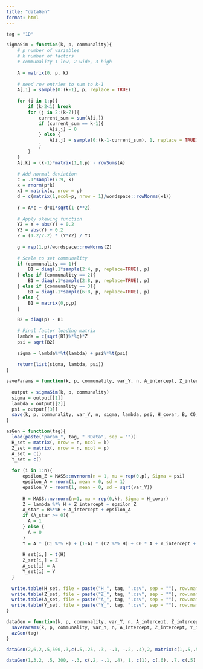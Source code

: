 ```yaml
---
title: "dataGen"
format: html
---
```


```r
tag = "1D"
```

```r
sigmaSim = function(k, p, communality){
    # p number of variables
    # k number of factors
    # communality 1 low, 2 wide, 3 high
    
    A = matrix(0, p, k)
    
    # need row entries to sum to k-1
    A[,1] = sample(0:(k-1), p, replace = TRUE)
    
    for (i in 1:p){
        if (k-2<1) break
        for (j in 2:(k-2)){
            current_sum = sum(A[i,])
            if (current_sum == k-1){
                A[i,j] = 0
            } else {
                A[i,j] = sample(0:(k-1-current_sum), 1, replace = TRUE)
            }
        }
    }
    A[,k] = (k-1)*matrix(1,1,p) - rowSums(A)
    
    # Add normal deviation
    c = .1*sample(7:9, k)
    x = rnorm(p*k)
    x1 = matrix(x, nrow = p)
    d = c(matrix(1,ncol=p, nrow = 1)/wordspace::rowNorms(x1))
    
    Y = A*c + d*x1*sqrt(1-c**2)
    
    # Apply skewing function
    Y2 = Y + abs(Y) + 0.2
    Y3 = abs(Y) + 0.2
    Z = (1.2/2.2) * (Y*Y2) / Y3
    
    g = rep(1,p)/wordspace::rowNorms(Z)
    
    # Scale to set communality
    if (communality == 1){
        B1 = diag(.1*sample(2:4, p, replace=TRUE), p)
    } else if (communality == 2){
        B1 = diag(.1*sample(2:8, p, replace=TRUE), p)
    } else if (communality == 3){
        B1 = diag(.1*sample(6:8, p, replace=TRUE), p)
    } else {
        B1 = matrix(0,p,p)
    }

    B2 = diag(p) - B1
    
    # Final factor loading matrix
    lambda = c(sqrt(B1)%*%g)*Z
    psi = sqrt(B2)
    
    sigma = lambda%*%t(lambda) + psi%*%t(psi)
    
    return(list(sigma, lambda, psi))
}

saveParams = function(k, p, communality, var_Y, n, A_intercept, Z_intercept, Y_intercept, H_covar, B, C0, C1, C2, tag){
  
  output = sigmaSim(k, p, communality)
  sigma = output[[1]]
  lambda = output[[2]]
  psi = output[[3]]
  save(k, p, communality, var_Y, n, sigma, lambda, psi, H_covar, B, C0, C1, C2, A_intercept, Z_intercept, Y_intercept, file = paste("param_", tag, ".RData", sep = ""))
}

azGen = function(tag){
  load(paste("param_", tag, ".RData", sep = ""))
  H_set = matrix(, nrow = n, ncol = k)
  Z_set = matrix(, nrow = n, ncol = p)
  A_set = c()
  Y_set = c()
  
  for (i in 1:n){
      epsilon_Z = MASS::mvrnorm(n = 1, mu = rep(0,p), Sigma = psi)
      epsilon_A = rnorm(1, mean = 0, sd = 1)
      epsilon_Y = rnorm(1, mean = 0, sd = sqrt(var_Y))
      
      H = MASS::mvrnorm(n=1, mu = rep(0,k), Sigma = H_covar)
      Z = lambda %*% H + Z_intercept + epsilon_Z
      A_star = B%*%H + A_intercept + epsilon_A
      if (A_star >= 0){
        A = 1
      } else {
        A = 0
      }
      Y = A * (C1 %*% H) + (1-A) * (C2 %*% H) + C0 * A + Y_intercept + epsilon_Y
      
      H_set[i,] = t(H)
      Z_set[i,] = Z
      A_set[i] = A
      Y_set[i] = Y
  }
  
  write.table(H_set, file = paste("H_", tag, ".csv", sep = ""), row.names = FALSE, col.names = FALSE, sep = ",")
  write.table(Z_set, file = paste("Z_", tag, ".csv", sep = ""), row.names = FALSE, col.names = FALSE, sep = ",")
  write.table(A_set, file = paste("A_", tag, ".csv", sep = ""), row.names = FALSE, col.names = FALSE, sep = ",")
  write.table(Y_set, file = paste("Y_", tag, ".csv", sep = ""), row.names = FALSE, col.names = FALSE, sep = ",")
}

dataGen = function(k, p, communality, var_Y, n, A_intercept, Z_intercept, Y_intercept, H_covar, B, C0, C1, C2, tag){
  saveParams(k, p, communality, var_Y, n, A_intercept, Z_intercept, Y_intercept, H_covar, B, C0, C1, C2, tag)
  azGen(tag)
}
```

```r
dataGen(2,6,2,.5,500,.3,c(.5,.25, .3, -.1, -.2, .4),2, matrix(c(1,.5,.5,1), nrow = 2, byrow = TRUE), c(.7,.3),2,c(4,1), c(1,2),"2D")

dataGen(1,3,2, .5, 300, -.3, c(.2, -.1, .4), 1, c(1), c(.6), .7, c(.5), c(.8), "1D")
```


